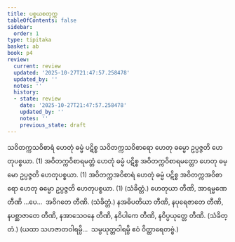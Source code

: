 ```yaml
---
title: ပစ္စယစတုက္က
tableOfContents: false
sidebar:
  order: 1
type: tipitaka
basket: ab
book: p4
review:
  current: review
  updated: '2025-10-27T21:47:57.258478'
  updated_by: ''
  notes: ''
  history:
  - state: review
    date: '2025-10-27T21:47:57.258478'
    updated_by: ''
    notes: ''
    previous_state: draft
---
```



<ReviewStatus review={frontmatter.review} showDetails={true} />

<HypothesisAnnotation frontmatter={frontmatter} />

<DynamicBreadcrumb />

<Division number="78" book="p4" e="ch" v="39" p="491">

<Paragraph number="254" book="p4">
သဝိတက္ကသဝိစာရံ ဟေတုံ ဓမ္မံ ပဋိစ္စ သဝိတက္ကသဝိစာရော ဟေတု ဓမ္မော ဥပ္ပဇ္ဇတိ ဟေတုပစ္စယာ. (1)
</Paragraph>

<Paragraph number="255" book="p4">
အဝိတက္ကဝိစာရမတ္တံ ဟေတုံ ဓမ္မံ ပဋိစ္စ အဝိတက္ကဝိစာရမတ္တော ဟေတု ဓမ္မော ဥပ္ပဇ္ဇတိ ဟေတုပစ္စယာ. (1)
</Paragraph>

<Paragraph number="256" book="p4">
အဝိတက္ကအဝိစာရံ ဟေတုံ ဓမ္မံ ပဋိစ္စ အဝိတက္ကအဝိစာရော ဟေတု ဓမ္မော ဥပ္ပဇ္ဇတိ ဟေတုပစ္စယာ. (1) (သံခိတ္တံ.)
</Paragraph>

</Division>
<Division number="79" book="p4" e="ch" v="39" p="492">

<Paragraph number="257" book="p4">
ဟေတုယာ တီဏိ, အာရမ္မဏေ တီဏိ …ပေ…  အဝိဂတေ တီဏိ. (သံခိတ္တံ.)
</Paragraph>

<Paragraph number="258" book="p4">
နအဓိပတိယာ တီဏိ, နပုရေဇာတေ တီဏိ, နပစ္ဆာဇာတေ တီဏိ, နအာသေဝနေ တီဏိ, နဝိပါကေ တီဏိ, နဝိပ္ပယုတ္တေ တီဏိ. (သံခိတ္တံ.)
</Paragraph>

<Paragraph number="259" book="p4">
(ယထာ သဟဇာတဝါရမ္ပိ…  သမ္ပယုတ္တဝါရမ္ပိ ဧဝံ ဝိတ္ထာရေတဗ္ဗံ.)
</Paragraph>
</Division>